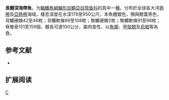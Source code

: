 {{Speciesbox 
| genus = Benthodesmus
| species = elongatus
| status = NE
| image = Benthodesmus elongatus by Frank Edward Clarke.jpg
| authority = [[Clarke|Clarke]], 1879
| synonyms = *''Benthodesmus elongatus elongatus''<br /><small>Clarke, 1879</small>
*''Lepidopus elongatus''<br /><small>Clarke, 1879</small>
}}

'''長體深海帶魚'''，为[[輻鰭魚綱|輻鰭魚綱]][[鱸形目|鱸形目]][[鯖亞目|鯖亞目]][[带鱼科|带鱼科]]的其中一[[種|種]]。分布於全球各大洋[[熱帶|熱帶]]及[[亞熱帶|亞熱帶]]海域，棲息深度在水深178至950公尺，本魚體銀色，顎與鰓蓋黑色，背鰭硬棘42至46枚；背鰭軟條99至108枚；臀鰭硬棘2枚；臀鰭軟條91至98枚；脊椎骨151至159個，體長可達100公分，屬肉食性，以[[魚類|魚類]]、[[甲殼類|甲殼類]]及[[烏賊|烏賊]]等為食。

== 参考文献 ==
*{{FishBase_species|genus=Benthodesmus|species=elongatus|year=2011|month=12}}

== 扩展阅读 ==
{{refbegin}}
{{wikispecies-inline|Benthodesmus elongatus|長體深海帶魚}}
{{refend}}
{{Taxonbar|from=Q2591816}}

[[Category:深海带鱼属|C]]


{{鱸形目小作品}}